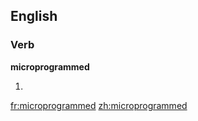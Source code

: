 ==English==

===Verb===
'''microprogrammed'''

# {{present participle of|microprogram}}

[[fr:microprogrammed]]
[[zh:microprogrammed]]